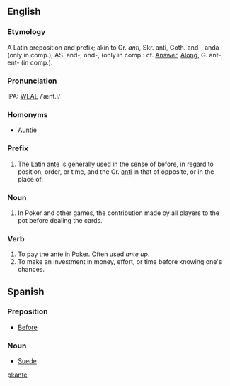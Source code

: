 ==English==
===Etymology===
A Latin preposition and prefix; akin to Gr. ''anti'', Skr. anti, Goth. and-, anda- (only in comp.), AS. and-, ond-, (only in comp.: cf. [[Answer]], [[Along]], G. ant-, ent- (in comp.).

===Pronunciation===
IPA: [[WEAE]] /ˈænt.i/

===Homonyms===
* [[Auntie]]

===Prefix===
# The Latin [[ante]] is generally used in the sense of before, in regard to position, order, or time, and the Gr. [[anti]] in that of opposite, or in the place of.
<!-- material copied from Webster's Revised Unabridged Dictionary (1913) -->

===Noun===
# In Poker and other games, the contribution made by all players to the pot before dealing the cards.

===Verb===
# To pay the ante in Poker.  Often used ''ante up''.
# To make an investment in money, effort, or time before knowing one's chances.

==Spanish==
===Preposition===
* [[Before]]

===Noun===
*[[Suede]]

[[pl:ante]]